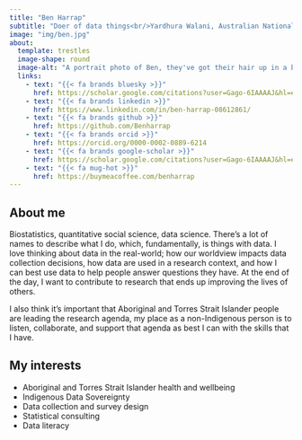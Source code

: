 ```yaml
---
title: "Ben Harrap"
subtitle: "Doer of data things<br/>Yardhura Walani, Australian National University"
image: "img/ben.jpg"
about:
  template: trestles
  image-shape: round
  image-alt: "A portrait photo of Ben, they've got their hair up in a bun, are wearing a white and navy striped jumper, and are smiling."
  links:
    - text: "{{< fa brands bluesky >}}"
      href: https://scholar.google.com/citations?user=Gago-6IAAAAJ&hl=en
    - text: "{{< fa brands linkedin >}}"
      href: https://www.linkedin.com/in/ben-harrap-08612861/
    - text: "{{< fa brands github >}}"
      href: https://github.com/Benharrap
    - text: "{{< fa brands orcid >}}"
      href: https://orcid.org/0000-0002-0889-6214
    - text: "{{< fa brands google-scholar >}}"
      href: https://scholar.google.com/citations?user=Gago-6IAAAAJ&hl=en
    - text: "{{< fa mug-hot >}}"
      href: https://buymeacoffee.com/benharrap
---
```


## About me

Biostatistics, quantitative social science, data science. There’s a lot of names to describe what I do, which, fundamentally, is things with data. I love thinking about data in the real-world; how our worldview impacts data collection decisions, how data are used in a research context, and how I can best use data to help people answer questions they have. At the end of the day, I want to contribute to research that ends up improving the lives of others.

I also think it’s important that Aboriginal and Torres Strait Islander people are leading the research agenda, my place as a non-Indigenous person is to listen, collaborate, and support that agenda as best I can with the skills that I have.

## My interests

-   Aboriginal and Torres Strait Islander health and wellbeing
-   Indigenous Data Sovereignty
-   Data collection and survey design
-   Statistical consulting
-   Data literacy
